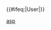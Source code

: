 {{User language-P|Ada-0|该用户对[[Ada]]这个语言实在是'''[[:Category:Ada 使用者|理解不能]]'''。|Ada}}<includeonly>{{#ifeq:{{NAMESPACE}}|User|[[Category:维基程序员|{{PAGENAME}}]]}}</includeonly><noinclude>[[Category:程式用戶框模板|asp]]</noinclude>